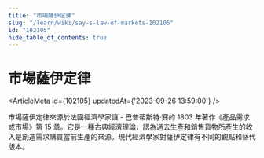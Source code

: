 ```yaml
---
title: "市場薩伊定律"
slug: "/learn/wiki/say-s-law-of-markets-102105"
id: "102105"
hide_table_of_contents: true
---
```



# 市場薩伊定律

<ArticleMeta id={102105} updatedAt={'2023-09-26 13:59:00'} />
<div className='border-solid border-b border-t-0 my-4 border-[var(--ifm-color-gray-300)]' />

市場薩伊定律來源於法國經濟學家讓 - 巴普蒂斯特·賽的 1803 年著作《產品需求或市場》第 15 章。它是一種古典經濟理論，認為過去生產和銷售貨物所產生的收入是創造需求購買當前生產的來源。現代經濟學家對薩伊定律有不同的觀點和替代版本。
